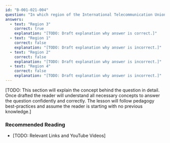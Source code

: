 ```yaml
---
id: "B-001-021-004"
question: "In which region of the International Telecommunication Union are Australia, Japan, and Southeast Asia located?"
answers:
  - text: "Region 3"
    correct: true
    explanation: "[TODO: Draft explanation why answer is correct.]"
  - text: "Region 1"
    correct: false
    explanation: "[TODO: Draft explanation why answer is incorrect.]"
  - text: "Region 2"
    correct: false
    explanation: "[TODO: Draft explanation why answer is incorrect.]"
  - text: "Region 4"
    correct: false
    explanation: "[TODO: Draft explanation why answer is incorrect.]"
---
```


[TODO: This section will explain the concept behind the question in detail. Once drafted the reader will understand all necessary concepts to answer the question confidently and correctly. The lesson will follow pedagogy best-practices and assume the reader is starting with no previous knowledge.]

### Recommended Reading

- [TODO: Relevant Links and YouTube Videos]
